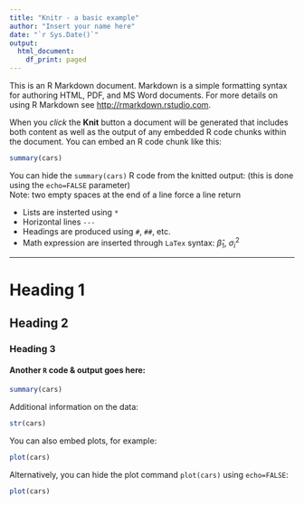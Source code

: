 ---
title: "Knitr - a basic example"
author: "Insert your name here"
date: "`r Sys.Date()`"
output:
  html_document:
    df_print: paged
---

This is an R Markdown document. Markdown is a simple formatting syntax for authoring HTML, PDF, and MS Word documents. For more details on using R Markdown see <http://rmarkdown.rstudio.com>.

When you *click* the **Knit** button a document will be generated that includes both content as well as the output of any embedded R code chunks within the document. You can embed an R code chunk like this:

```{r}
summary(cars)
```

You can hide the `summary(cars)` R code from the knitted output:
(this is done using the `echo=FALSE` parameter)  
Note: two empty spaces at the end of a line force a line return

* Lists are insterted using `*`
* Horizontal lines `---`
* Headings are produced using `#`, `##`, etc. 
* Math expression are inserted through `LaTex` syntax: $\hat{\beta}_1$, $\sigma_i^2$

---

# Heading 1
## Heading 2
### Heading 3
#### Another `R` code \& output goes here:


```{r}
summary(cars)
```

Additional information on the data:
```{r, echo=T}
str(cars)
```


You can also embed plots, for example:

```{r, echo=T}
plot(cars)
```

Alternatively, you can hide the plot command `plot(cars)` using `echo=FALSE`:

```{r, echo=FALSE}
plot(cars)
```

